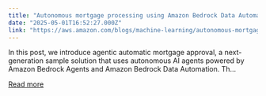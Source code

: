 ```yaml
---
title: "Autonomous mortgage processing using Amazon Bedrock Data Automation and Amazon Bedrock Agents"
date: "2025-05-01T16:52:27.000Z"
link: "https://aws.amazon.com/blogs/machine-learning/autonomous-mortgage-processing-using-amazon-bedrock-data-automation-and-amazon-bedrock-agents/"
---
```


In this post, we introduce agentic automatic mortgage approval, a next-generation sample solution that uses autonomous AI agents powered by Amazon Bedrock Agents and Amazon Bedrock Data Automation. Th...

[Read more](https://aws.amazon.com/blogs/machine-learning/autonomous-mortgage-processing-using-amazon-bedrock-data-automation-and-amazon-bedrock-agents/)
